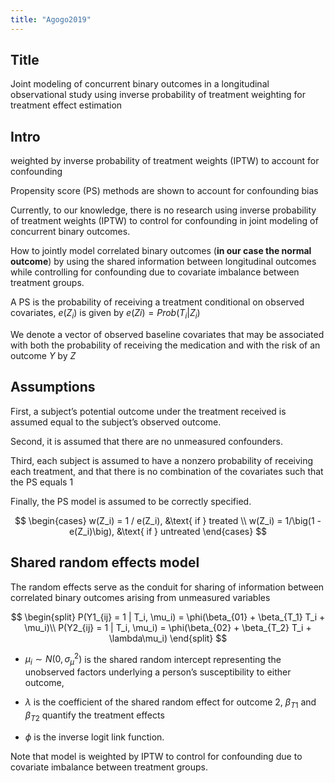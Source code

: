 ```yaml
---
title: "Agogo2019"
---
```


## Title

Joint modeling of concurrent binary outcomes in a longitudinal observational study using inverse probability of treatment weighting for treatment effect estimation

## Intro

weighted by inverse probability of treatment weights (IPTW) to account for confounding

Propensity score (PS) methods are shown to account for confounding bias

Currently, to our knowledge, there is no research using inverse probability of treatment weights (IPTW) to control for confounding in joint modeling of concurrent binary outcomes.

How to jointly model correlated binary outcomes (**in our case the normal outcome**) by using the shared information between longitudinal outcomes while controlling for confounding due to covariate imbalance between treatment groups.

A PS is the probability of receiving a treatment conditional on observed covariates, $e(Z_i)$ is given by $e(Zi) = Prob(T_i | Z_i)$

We denote a vector of observed baseline covariates that may be associated with both the probability of receiving the medication and with the risk of an outcome $Y$ by $Z$

## Assumptions

First, a subject's potential outcome under the treatment received is assumed equal to the subject's observed outcome.

Second, it is assumed that there are no unmeasured confounders.

Third, each subject is assumed to have a nonzero probability of receiving each treatment, and that there is no combination of the covariates such that the PS equals 1

Finally, the PS model is assumed to be correctly specified.

$$
\begin{cases}
  w(Z_i) = 1 / e(Z_i), &\text{ if } treated \\
  w(Z_i) = 1/\big(1 - e(Z_i)\big), &\text{ if } untreated
\end{cases}
$$

## Shared random effects model

The random effects serve as the conduit for sharing of information between correlated binary outcomes arising from unmeasured variables

$$
\begin{split}
  P(Y1_{ij} = 1 | T_i, \mu_i) = \phi(\beta_{01} + \beta_{T_1} T_i + \mu_i)\\
    P(Y2_{ij} = 1 | T_i, \mu_i) = \phi(\beta_{02} + \beta_{T_2} T_i + \lambda\mu_i)
\end{split}
$$

-   $\mu_i \sim N(0, \sigma_\mu^2)$ is the shared random intercept representing the unobserved factors underlying a person's susceptibility to either outcome,

-   $\lambda$ is the coefficient of the shared random effect for outcome 2, $\beta_{T1}$ and $\beta_{T2}$ quantify the treatment effects

-   $\phi$ is the inverse logit link function.

Note that model is weighted by IPTW to control for confounding due to covariate imbalance between treatment groups.
